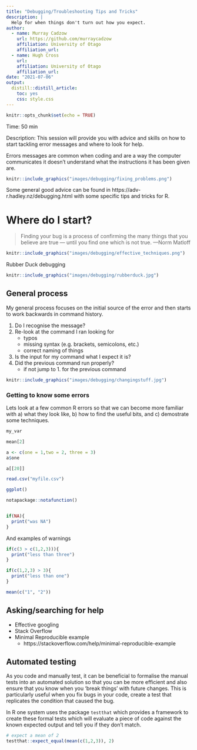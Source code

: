```yaml
---
title: "Debugging/Troubleshooting Tips and Tricks"
description: |
  Help for when things don't turn out how you expect.
author:
  - name: Murray Cadzow 
    url: https://github.com/murraycadzow
    affiliation: University of Otago
    affiliation_url:
  - name: Hugh Cross 
    url: 
    affiliation: University of Otago
    affiliation_url:
date: "2021-07-06"
output: 
  distill::distill_article:
    toc: yes
    css: style.css
---
```


```r
knitr::opts_chunk$set(echo = TRUE)
```

Time: 50 min

Description: This session will provide you with advice and skills on how to start tackling error messages and where to look for help.


Errors messages are common when coding and are a way the computer communicates it doesn't understand what the instructions it has been given are.


```r
knitr::include_graphics("images/debugging/fixing_problems.png")
```

Some general good advice can be found in https://adv-r.hadley.nz/debugging.html with some specific tips and tricks for R.

# Where do I start?

> Finding your bug is a process of confirming the many things that you believe are true — until you find one which is not true.
> —Norm Matloff


```r
knitr::include_graphics("images/debugging/effective_techniques.png")
```


Rubber Duck debugging

```r
knitr::include_graphics("images/debugging/rubberduck.jpg")
```



## General process

My general process focuses on the initial source of the error and then starts to work backwards in command history.

1. Do I recognise the message?
2. Re-look at the command I ran looking for
    - typos
    - missing syntax (e.g. brackets, semicolons, etc.)
    - correct naming of things
3. Is the input for my command what I expect it is?
4. Did the previous command run properly?
    - if not jump to 1. for the previous command

```r
knitr::include_graphics("images/debugging/changingstuff.jpg")
```

### Getting to know some errors

Lets look at a few common R errors so that we can become more familiar with a) what they look like, b) how to find the useful bits, and c) demostrate some techniques.

```r
my_var

mean[2]

a <- c(one = 1,two = 2, three = 3)
a$one

a[[20]]

read.csv("myfile.csv")

ggplot()

notapackage::notafunction()


if(NA){
  print("was NA")
}
```

And examples of warnings

```r
if(c(3 > c(1,2,3))){
  print("less than three")
}

if(c(1,2,3) > 3){
  print("less than one")
}

mean(c("1", "2"))
```


## Asking/searching for help

- Effective googling
- Stack Overflow
- Minimal Reproducible example
  - https://stackoverflow.com/help/minimal-reproducible-example




## Automated testing

As you code and manually test, it can be beneficial to formalise the manual tests into an automated solution so that you can be more efficient and also ensure that you know when you 'break things' with future changes. This is particularly useful when you fix bugs in your code, create a test that replicates the condition that caused the bug.

In R one system uses the package `testthat` which provides a framework to create these formal tests which will evaluate a piece of code against the known expected output and tell you if they don't match.

```r

# expect a mean of 2
testthat::expect_equal(mean(c(1,2,3)), 2)

```







